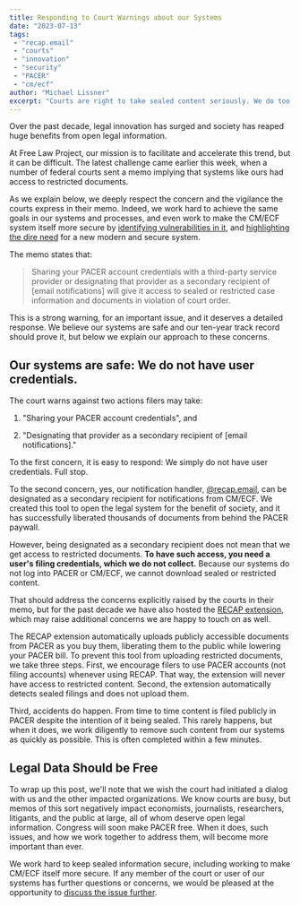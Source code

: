 ```yaml
---
title: Responding to Court Warnings about our Systems
date: "2023-07-13"
tags:
 - "recap.email"
 - "courts"
 - "innovation"
 - "security"
 - "PACER"
 - "cm/ecf"
author: "Michael Lissner"
excerpt: "Courts are right to take sealed content seriously. We do too."
---
```


<p class="lead">Over the past decade, legal innovation has surged and society has reaped huge benefits from open legal information.</p>

At Free Law Project, our mission is to facilitate and accelerate this trend, but it can be difficult. The latest challenge came earlier this week, when a number of federal courts sent a memo implying that systems like ours had access to restricted documents.

As we explain below, we deeply respect the concern and the vigilance the courts express in their memo. Indeed, we work hard to achieve the same goals in our systems and processes, and even work to make the CM/ECF system itself more secure by [identifying vulnerabilities in it][vuln], and [highlighting the dire need][adv] for a new modern and secure system.

The memo states that:

> Sharing your PACER account credentials with a third-party service provider or designating that provider as a secondary recipient of [email notifications] will give it access to sealed or restricted case information and documents in violation of court order.

This is a strong warning, for an important issue, and it deserves a detailed response. We believe our systems are safe and our ten-year track record should prove it, but below we explain our approach to these concerns.

[vuln]: /2017/02/20/pacer-is-vulnerable/
[adv]: /2021/10/05/pacer-is-a-national-security-problem/

## Our systems are safe: We do not have user credentials.

The court warns against two actions filers may take:

1. "Sharing your PACER account credentials", and

2. "Designating that provider as a secondary recipient of [email notifications]."

To the first concern, it is easy to respond: We simply do not have user credentials. Full stop.

To the second concern, yes, our notification handler, [@recap.email][rde], can be designated as a secondary recipient for notifications from CM/ECF. We created this tool to open the legal system for the benefit of society, and it has successfully liberated thousands of documents from behind the PACER paywall.

However, being designated as a secondary recipient does not mean that we get access to restricted documents. **To have such access, you need a user's filing credentials, which we do not collect.** Because our systems do not log into PACER or CM/ECF, we cannot download sealed or restricted content.

That should address the concerns explicitly raised by the courts in their memo, but for the past decade we have also hosted the [RECAP extension][r], which may raise additional concerns we are happy to touch on as well.

The RECAP extension automatically uploads publicly accessible documents from PACER as you buy them, liberating them to the public while lowering your PACER bill. To prevent this tool from uploading restricted documents, we take three steps. First, we encourage filers to use PACER accounts (not filing accounts) whenever using RECAP. That way, the extension will never have access to restricted content. Second, the extension automatically detects sealed filings and does not upload them.

Third, accidents do happen. From time to time content is filed publicly in PACER despite the intention of it being sealed. This rarely happens, but when it does, we work diligently to remove such content from our systems as quickly as possible. This is often completed within a few minutes.

[r]: https://free.law/recap/
[rde]: https://recap.email


## Legal Data Should be Free

To wrap up this post, we'll note that we wish the court had initiated a dialog with us  and the other impacted organizations. We know courts are busy, but memos of this sort negatively impact economists, journalists, researchers, litigants, and the public at large, all of whom deserve open legal information. Congress will soon make PACER free. When it does, such issues, and how we work together to address them, will become more important than ever.

We work hard to keep sealed information secure, including working to make CM/ECF itself more secure. If any member of the court or user of our systems has further questions or concerns, we would be pleased at the opportunity to [discuss the issue further][c].

[c]: /contact/